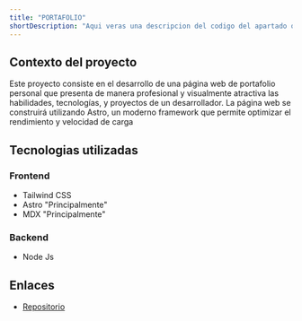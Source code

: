```yaml
---
title: "PORTAFOLIO"
shortDescription: "Aqui veras una descripcion del codigo del apartado que estas situado horita."
---
```


## Contexto del proyecto
Este proyecto consiste en el desarrollo de una página web de portafolio personal que presenta de 
manera profesional y visualmente atractiva las habilidades, tecnologías, y proyectos de un desarrollador.
La página web se construirá utilizando Astro, un moderno framework que permite optimizar el rendimiento y 
velocidad de carga
## Tecnologias utilizadas

### Frontend
- Tailwind CSS
- Astro "Principalmente"
- MDX "Principalmente"
### Backend
- Node Js


## Enlaces

- [Repositorio](https://github.com/DaniLobo2610/Mi_Portafolio_2024.git)